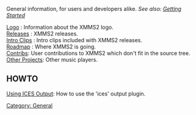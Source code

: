 General information, for users and developers alike. ''See also: [[Getting Started]]''

; [[Logo]] : Information about the XMMS2 logo.
; [[:Category:Releases | Releases]] : XMMS2 releases.
; [[Intro Clips]] : Intro clips included with XMMS2 releases.
; [[Roadmap]] : Where XMMS2 is going.
; [[Contribs]]: User contributions to XMMS2 which don't fit in the source tree.
; [[Other Projects]]: Other music players.

== HOWTO ==
<!-- break this section into its own page (Howtos, Help) if it grows big -->
; [[Using ICES Output]]: How to use the 'ices' output plugin.

[[Category: General]]